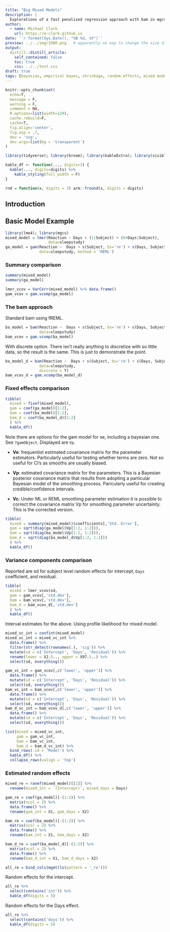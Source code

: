 ```yaml
---
title: "Big Mixed Models"
description: |
  Explorations of a fast penalized regression approach with bam in mgcv
author:
  - name: Michael Clark
    url: https://m-clark.github.io
date: '`r format(Sys.Date(), "%B %d, %Y")`'
preview: ../../img/198R.png   # apparently no way to change the size displayed via css (ignored) or file (stretched)
output:
  distill::distill_article:
    self_contained: false
    toc: true
    css: ../../test.css
draft: true
tags: [bayesian, empirical bayes, shrinkage, random effects, mixed models]
---
```


```r
knitr::opts_chunk$set(
  echo=T, 
  message = F, 
  warning = F, 
  comment = NA,
  R.options=list(width=120), 
  cache.rebuild=F, 
  cache=T,
  fig.align='center', 
  fig.asp = .7,
  dev = 'svg', 
  dev.args=list(bg = 'transparent')
)

library(tidyverse); library(broom); library(kableExtra); library(visibly)

kable_df <- function(..., digits=3) {
  kable(..., digits=digits) %>% 
    kable_styling(full_width = F)
}

rnd = function(x, digits = 3) arm::fround(x, digits = digits)
```

## Introduction


## Basic Model Example


```r
library(lme4); library(mgcv)
mixed_model = lmer(Reaction ~ Days + (1|Subject) + (0+Days|Subject), 
                   data=sleepstudy)
ga_model = gam(Reaction ~  Days + s(Subject, bs='re') + s(Days, Subject, bs='re'), 
               data=sleepstudy, method = 'REML')
```

### Summary comparison

```r
summary(mixed_model)
summary(ga_model)

lmer_vcov = VarCorr(mixed_model) %>% data.frame()
gam_vcov = gam.vcomp(ga_model)
```

### The bam approach 

Standard bam using fREML.

```r
ba_model = bam(Reaction ~  Days + s(Subject, bs='re') + s(Days, Subject, bs='re'), 
               data=sleepstudy)
bam_vcov = gam.vcomp(ba_model)
```

With discrete option.  There isn't really anything to discretize with so little data, so the result is the same. This is just to demonstrate the point.

```r
ba_model_d = bam(Reaction ~  Days + s(Subject, bs='re') + s(Days, Subject, bs='re'), 
               data=sleepstudy,
               discrete = T)
bam_vcov_d = gam.vcomp(ba_model_d)
```

### Fixed effects comparison

```r
tibble(
  mixed = fixef(mixed_model),
  gam = coef(ga_model)[1:2],
  bam = coef(ba_model)[1:2],
  bam_d = coef(ba_model_d)[1:2]
  ) %>% 
  kable_df()
```

Note there are options for the gam model for se, including a bayesian one.  See `?gamObject`.  Displayed are `Vp`.

- **Ve**: frequentist estimated covariance matrix for the parameter estimators. Particularly useful for testing whether terms are zero. Not so useful for CI's as smooths are usually biased.

- **Vp**: estimated covariance matrix for the parameters. This is a Bayesian posterior covariance matrix that results from adopting a particular Bayesian model of the smoothing process. Paricularly useful for creating credible/confidence intervals.

- **Vc**: Under ML or REML smoothing parameter estimation it is possible to correct the covariance matrix Vp for smoothing parameter uncertainty. This is the corrected version.

```r
tibble(
  mixed = summary(mixed_model)$coefficients[,'Std. Error'],
  gam = sqrt(diag(ga_model$Vp[1:2, 1:2])),
  bam = sqrt(diag(ba_model$Vp[1:2, 1:2])),
  bam_d = sqrt(diag(ba_model_d$Vp[1:2, 1:2]))
  ) %>% 
  kable_df()
```

### Variance components comparison

Reported are sd for subject level random effects for intercept, `Days` coefficient, and residual.

```r
tibble(
  mixed = lmer_vcov$sd,
  gam = gam_vcov[,'std.dev'],
  bam = bam_vcov[,'std.dev'],
  bam_d = bam_vcov_d[,'std.dev']
  ) %>% 
  kable_df()
```


Interval estimates for the above.  Using profile likelihood for mixed model.


```r
mixed_vc_int = confint(mixed_model)
mixed_vc_int = mixed_vc_int %>% 
  data.frame() %>% 
  filter(str_detect(rownames(.), 'sig')) %>% 
  mutate(sd = c('Intercept', 'Days', 'Residual')) %>% 
  rename(lower = X2.5.., upper = X97.5..) %>% 
  select(sd, everything())

gam_vc_int = gam_vcov[,c('lower', 'upper')] %>% 
  data.frame() %>% 
  mutate(sd = c('Intercept', 'Days', 'Residual')) %>% 
  select(sd, everything())
bam_vc_int = bam_vcov[,c('lower', 'upper')] %>% 
  data.frame() %>% 
  mutate(sd = c('Intercept', 'Days', 'Residual')) %>% 
  select(sd, everything())
bam_d_vc_int = bam_vcov_d[,c('lower', 'upper')] %>% 
  data.frame() %>% 
  mutate(sd = c('Intercept', 'Days', 'Residual')) %>% 
  select(sd, everything())

```

```r
list(mixed = mixed_vc_int,
     gam = gam_vc_int,
     bam = bam_vc_int,
     bam_d = bam_d_vc_int) %>% 
  bind_rows(.id = 'Model') %>% 
  kable_df() %>% 
  collapse_rows(valign = 'top')
```


### Estimated random effects


```r
mixed_re = ranef(mixed_model)[[1]] %>% 
  rename(mixed_int = `(Intercept)`, mixed_days = Days)

gam_re = coef(ga_model)[-(1:2)] %>% 
  matrix(ncol = 2) %>% 
  data.frame() %>% 
  rename(gam_int = X1, gam_days = X2)

bam_re = coef(ba_model)[-(1:2)] %>% 
  matrix(ncol = 2) %>% 
  data.frame() %>% 
  rename(bam_int = X1, bam_days = X2)

bam_d_re = coef(ba_model_d)[-(1:2)] %>% 
  matrix(ncol = 2) %>% 
  data.frame() %>% 
  rename(bam_d_int = X1, bam_d_days = X2)

all_re = bind_cols(mget(ls(pattern = '_re')))
```

Random effects for the intercept.

```r
all_re %>% 
  select(contains('int')) %>% 
  kable_df(digits = 5)
```

Random effects for the Days effect.

```r
all_re %>% 
  select(contains('days')) %>% 
  kable_df(digits = 5)
```




